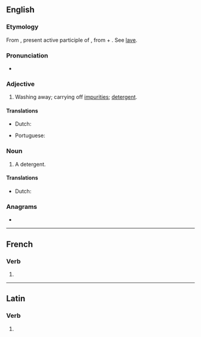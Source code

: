 ==English==

===Etymology===
{{root|en|ine-pro|*lewh₃-}}
From {{bor|en|la|abluēns}}, present active participle of {{m|la|abluō||I wash off or away; cleanse, purify}}, from {{m|la|ab||from, away from}} + {{m|la|lavō||I wash, cleanse}}. See [[lave]].

===Pronunciation===
* {{IPA|en|/ˈæb.lu.n̩t/}}

===Adjective===
{{en-adj}}

# {{lb|en|pharmaceutical effect}} Washing away; carrying off [[impurities]]; [[detergent]].

====Translations====
{{trans-top|washing away}}
* Dutch: {{t+|nl|reinigend}}
{{trans-mid}}
* Portuguese: {{t|pt|abluente}}
{{trans-bottom}}

===Noun===
{{en-noun}}

# {{lb|en|pharmaceutical drug}} A detergent.

====Translations====
{{trans-top|detergent}}
* Dutch: {{t+|nl|reinigingsmiddel|n}}
{{trans-mid}}
{{trans-bottom}}

===Anagrams===
* {{anagrams|en|a=abelntu|ant-blue|bleaunt|blue ant|butenal|tunable}}

----

==French==

===Verb===
{{head|fr|verb form}}

# {{inflection of|fr|abluer||3|p|pres|ind//sub}}

----

==Latin==

===Verb===
{{la-verb-form|abluent}}

# {{inflection of|la|abluō||3|p|futr|actv|indc}}